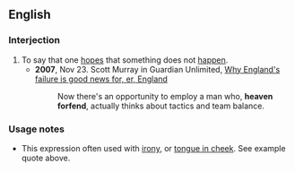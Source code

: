 ==English==

===Interjection===
{{en-interj}}

# To say that one [[hopes]] that something does not [[happen]].
#* '''2007''', Nov 23. Scott Murray in Guardian Unlimited, [http://football.guardian.co.uk/comment/story/0,,2215456,00.html Why England's failure is good news for, er, England]
#*: Now there's an opportunity to employ a man who, '''heaven forfend''', actually thinks about tactics and team balance.
#: {{syn|en|Thesaurus:God forbid}}

===Usage notes===
* This expression often used with [[irony]], or [[tongue in cheek]]. See example quote above.